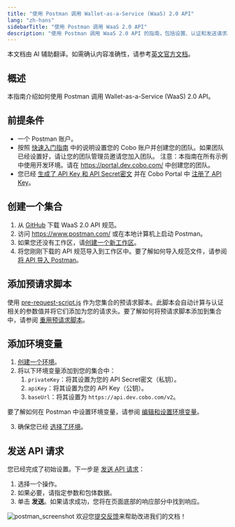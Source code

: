 ```yaml
---
title: "使用 Postman 调用 Wallet-as-a-Service (WaaS) 2.0 API"
lang: "zh-hans"
sidebarTitle: "使用 Postman 调用 WaaS 2.0 API"
description: "使用 Postman 调用 WaaS 2.0 API 的指南，包括设置、认证和发送请求。"
---
```

<Note>本文档由 AI 辅助翻译。如需确认内容准确性，请参考[英文官方文档](https://www.cobo.com/developers/v2/guides/overview/introduction)。</Note>

## **概述**

本指南介绍如何使用 Postman 调用 Wallet-as-a-Service (WaaS) 2.0 API。

## **前提条件**

- 一个 Postman 账户。
- 按照 [快速入门指南](https://manuals.cobo.com/zh-CN/portal/quick-start-guide) 中的说明设置您的 Cobo 账户并创建您的团队。如果团队已经设置好，请让您的团队管理员邀请您加入团队。
  注意：本指南在所有示例中使用开发环境。请在 https://portal.dev.cobo.com/ 中创建您的团队。
- 您已经 [生成了 API Key 和 API Secret密文](/v2_cn/guides/overview/cobo-auth#generate-an-api-key-and-an-api-secret) 并在 Cobo Portal 中 [注册了 API Key](https://manuals.cobo.com/zh-CN/portal/developer-console/create-api-key)。

## 创建一个集合

1. 从 [GitHub](https://github.com/CoboGlobal/developer-site/blob/master/v2/cobo_waas2_openapi_spec/dev_openapi.yaml) 下载 WaaS 2.0 API 规范。
2. 访问 https://www.postman.com/ 或在本地计算机上启动 Postman。
3. 如果您还没有工作区，请[创建一个新工作区](https://learning.postman.com/docs/collaborating-in-postman/using-workspaces/create-workspaces/#create-a-new-workspace)。
4. 将您刚刚下载的 API 规范导入到工作区中。要了解如何导入规范文件，请参阅 [将 API 导入 Postman](https://learning.postman.com/docs/designing-and-developing-your-api/importing-an-api/)。

## 添加预请求脚本

使用 [pre-request-script.js](https://github.com/CoboGlobal/cobo-waas2-js-sdk/blob/master/src/PreRequestScript.js) 作为您集合的预请求脚本。此脚本会自动计算与认证相关的参数值并将它们添加为您的请求头。要了解如何将预请求脚本添加到集合中，请参阅 [重用预请求脚本](https://learning.postman.com/docs/tests-and-scripts/write-scripts/pre-request-scripts/#reuse-pre-request-scripts)。

## 添加环境变量

1. [创建一个环境](https://learning.postman.com/docs/sending-requests/variables/managing-environments/#create-an-environment)。
2. 将以下环境变量添加到您的集合中：
   1. `privateKey`：将其设置为您的 API Secret密文（私钥）。
   2. `apiKey`：将其设置为您的 API Key（公钥）。
   3. `baseUrl`：将其设置为 `https://api.dev.cobo.com/v2`。

要了解如何在 Postman 中设置环境变量，请参阅 [编辑和设置环境变量](https://learning.postman.com/docs/sending-requests/variables/environment-variables/)。

3. 确保您已经 [选择了环境](https://learning.postman.com/docs/sending-requests/variables/managing-environments/#switch-between-environments)。

## 发送 API 请求

您已经完成了初始设置。下一步是 [发送 API 请求](https://learning.postman.com/docs/sending-requests/create-requests/request-basics/#send-a-request)：

1. 选择一个操作。
2. 如果必要，请指定参数和包体数据。
3. 单击 **发送**。如果请求成功，您将在页面底部的响应部分中找到响应。

<img src="/v2_cn/images/guides/postman.png" className="screenshot_full_screen" alt="postman_screenshot"></img>
<Tip>欢迎您[提交反馈](https://forms.zohopublic.com/cobo/form/DocumentFeedbackForm/formperma/QvLOhxJv1_JMsJ-1dleZ8Itb_7rzN-LtgvsDdxosoVI)来帮助改进我们的文档！</Tip>